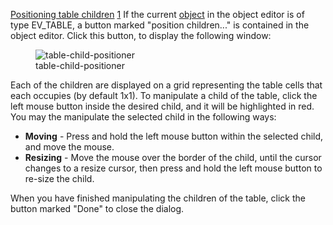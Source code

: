 [[Property:title|Positioning table children]]
[[Property:weight|1]]
If the current [[EiffelBuild Notation|object]]  in the object editor is of type <eiffel>EV_TABLE</eiffel>, a button marked "position children..." is contained in the object editor. Click this button, to display the following window: 

[[Image:table-child-positioner]]  

Each of the children are displayed on a grid representing the table cells that each occupies (by default 1x1). To manipulate a child of the table, click the left mouse button inside the desired child, and it will be highlighted in red. You may the manipulate the selected child in the following ways:
*  '''Moving''' - Press and hold the left mouse button within the selected child, and move the mouse. 
*  '''Resizing''' - Move the mouse over the border of the child, until the cursor changes to a resize cursor, then press and hold the left mouse button to re-size the child. 

{{note| '''Note''': Each child, may only occupy a unique set of cells within the table, and if you attempt to move or re-size a child to an invalid position, it will be displayed in gray. }}

When you have finished manipulating the children of the table, click the button marked "Done" to close the dialog. 




